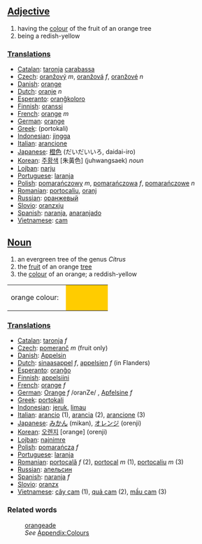 ==[[Adjective]]==
#having the [[color|colour]] of the fruit of an orange tree
#being a redish-yellow

===[[Translation]]s===
* [[Catalan]]: [[taronja]] [[carabassa]]
* [[Czech]]: [[oranžový]] ''m'', [[oranžová]] ''f'', [[oranžové]] ''n''
* [[Danish]]: [[orange]]
* [[Dutch]]: [[oranje]] ''n''
* [[Esperanto]]: [[oranĝkoloro]]
* [[Finnish]]: [[oranssi]]
* [[French]]: [[orange]] ''m''
* [[German]]: [[orange]]
* [[Greek]]: [[]] (portokali)
* [[Indonesian]]: [[jingga]]
* [[Italian]]: [[arancione]]
* [[Japanese]]: [[橙色]] (だいだいいろ, daidai-iro)
* [[Korean]]: [[주황색]] [朱黃色] (juhwangsaek) ''noun''
* [[Lojban]]: [[narju]]
* [[Portuguese]]: [[laranja]]
* [[Polish]]: [[pomarańczowy]] ''m'', [[pomarańczowa]] ''f'', [[pomarańczowe]] ''n''
* [[Romanian]]: [[portocaliu]], [[oranj]]
* [[Russian]]: [[оранжевый]]
* [[Slovio]]: [[oranzxju]]
* [[Spanish]]: [[naranja]], [[anaranjado]]
* [[Vietnamese]]: [[cam]]

==[[Noun]]==
#an evergreen tree of the genus ''Citrus''
#the [[fruit]] of an orange [[tree]]
#the [[color|colour]] of an orange; a reddish-yellow
<table><tr><td>orange colour: &nbsp;</td>
<td bgcolor="#FFCC00" width="80">&nbsp; </td></tr></table>


===[[Translation]]s===
* [[Catalan]]: [[taronja]] ''f''
* [[Czech]]: [[pomeranč]] ''m'' (fruit only)
* [[Danish]]: [[Appelsin]]
* [[Dutch]]: [[sinaasappel]] ''f'', [[appelsien]] ''f'' (in Flanders)
* [[Esperanto]]: [[oranĝo]]
* [[Finnish]]: [[appelsiini]]
* [[French]]: [[orange]] ''f''
* [[German]]: [[Orange]] ''f'' /oranZe/ , [[Apfelsine]] ''f''
* [[Greek]]: [[]] [[portokali]]
* [[Indonesian]]: [[jeruk]], [[limau]]
* [[Italian]]: [[arancio]] (1), [[arancia]] (2), [[arancione]] (3)
* [[Japanese]]: [[みかん]] (mikan), [[オレンジ]] (orenji)
* [[Korean]]: [[오렌지]] [orange] (orenji)
* [[Lojban]]: [[najnimre]]
* [[Polish]]: [[pomarańcza]] ''f''
* [[Portuguese]]: [[laranja]]
* [[Romanian]]: [[portocală]] ''f'' (2), [[portocal]] ''m'' (1), [[portocaliu]] ''m'' (3)
* [[Russian]]: [[апельсин]]
* [[Spanish]]: [[naranja]] ''f''
* [[Slovio]]: [[oranzx]]
* [[Vietnamese]]: [[cây cam]] (1), [[quả cam]] (2), [[mầu cam]] (3)

===Related words===
:[[orangeade]]
:''See'' [[Wiktionary_Appendix:Colours|Appendix:Colours]]